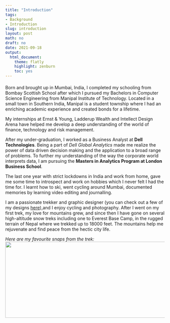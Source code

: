 ```yaml
---
title: "Introduction"
tags:
- Background
- Introduction
slug: introduction
layout: post
math: no
draft: no
date: 2021-09-18
output:
  html_document:
    theme: flatly
    highlight: zenburn
    toc: yes
---
```

#### 

Born and brought up in Mumbai, India, I completed my schooling from Bombay Scottish School after which I pursued my Bachelors in Computer Science Engineering from Manipal Institute of Technology. Located in a small town in Southern India, Manipal is a student township where I had an enriching academic experience and created bonds for a lifetime. 

My internships at Ernst & Young, Ladderup Wealth and Intellect Design Arena have helped me develop a deep understanding of the world of finance, technology and risk management.

After my under-graduation, I worked as a Business Analyst at **Dell Technologies**. Being a part of *Dell Global Analytics* made me realize the power of data driven decision making and the application to a broad range of problems. To further my understanding of the way the corporate world interprets data, I am pursuing the **Masters in Analytics Program at London Business School**.

The last one year with strict lockdowns in India and work from home, gave me some time to introspect and work on hobbies which I never felt I had the time for. I learnt how to ski, went cycling around Mumbai, documented memories by learning video editing and journalling. 

I am a passionate trekker and graphic designer (you can check out a few of my designs [here](https://www.behance.net/rainadoshi/projects)),and I enjoy cycling and photography. After I went on my first trek, my love for mountains grew, and since then I have gone on several high-altitude snow treks including one to Everest Base Camp, in the rugged terrain of Nepal where we trekked up to 18000 feet. The mountains help me rejuvenate and find peace from the hectic city life. 

*Here are my favourite snaps from the trek:*
<img align="center" width="850" height="240" src="/images/trek.png">
